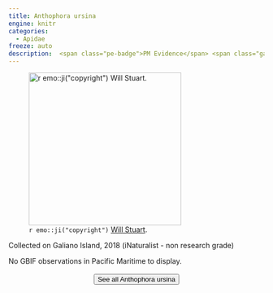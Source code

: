 ```yaml
---
title: Anthophora ursina
engine: knitr
categories:
  - Apidae
freeze: auto
description:  <span class="pe-badge">PM Evidence</span> <span class="gali-badge">Galiano</span>
---
```

![`r emo::ji("copyright")` [Will Stuart ](https://inaturalist.ca/photos/16987052).](https://inaturalist-open-data.s3.amazonaws.com/photos/16987052/medium.jpg){height=300}

Collected on Galiano Island, 2018 (iNaturalist - non research grade)

No GBIF observations in Pacific Maritime to display.
<br><br>
<center>


<a href="https://inaturalist.ca/observations?place_id=any&subview=map&taxon_id=213792"><button type="button" class="btn btn-secondary">See all Anthophora ursina <i class="fa-solid fa-arrow-up-right-from-square"></i> </button></a>
</center>
